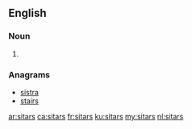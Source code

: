 {{also|Sitars}}
==English==

===Noun===
{{head|en|plural}}

# {{plural of|sitar|lang=en}}

===Anagrams===
* [[sistra#English|sistra]]
* [[stairs#English|stairs]]

[[ar:sitars]]
[[ca:sitars]]
[[fr:sitars]]
[[ku:sitars]]
[[my:sitars]]
[[nl:sitars]]